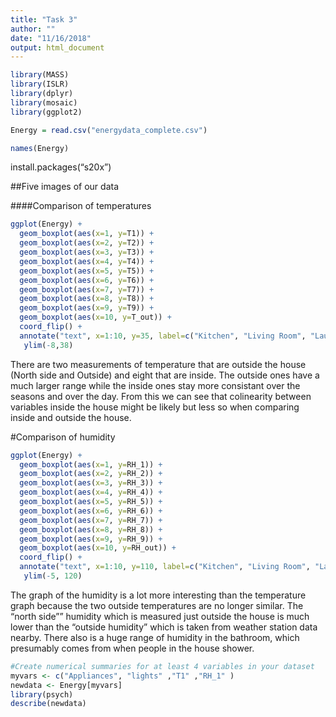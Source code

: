 ```yaml
---
title: "Task 3"
author: ""
date: "11/16/2018"
output: html_document
---
```


```r
library(MASS)
library(ISLR)
library(dplyr)
library(mosaic)
library(ggplot2)

Energy = read.csv("energydata_complete.csv")

```
```r
names(Energy)
```
install.packages("s20x")

##Five images of our data

####Comparison of temperatures

```r
ggplot(Energy) +
  geom_boxplot(aes(x=1, y=T1)) +
  geom_boxplot(aes(x=2, y=T2)) +
  geom_boxplot(aes(x=3, y=T3)) +
  geom_boxplot(aes(x=4, y=T4)) +
  geom_boxplot(aes(x=5, y=T5)) +
  geom_boxplot(aes(x=6, y=T6)) +
  geom_boxplot(aes(x=7, y=T7)) +
  geom_boxplot(aes(x=8, y=T8)) +
  geom_boxplot(aes(x=9, y=T9)) +
  geom_boxplot(aes(x=10, y=T_out)) +
  coord_flip() +
  annotate("text", x=1:10, y=35, label=c("Kitchen", "Living Room", "Laundry Room", "Office Room", "Bathroom", "North side", "Ironing Room", "Teenager Room", "Parents Room", "Outside"), size=4) +
   ylim(-8,38)
```

There are two measurements of temperature that are outside the house (North side and Outside) and eight that are inside. The outside ones have a much larger range while the inside ones stay more consistant over the seasons and over the day. From this we can see that colinearity between variables inside the house might be likely but less so when comparing inside and outside the house.

#Comparison of humidity

```r
ggplot(Energy) +
  geom_boxplot(aes(x=1, y=RH_1)) +
  geom_boxplot(aes(x=2, y=RH_2)) +
  geom_boxplot(aes(x=3, y=RH_3)) +
  geom_boxplot(aes(x=4, y=RH_4)) +
  geom_boxplot(aes(x=5, y=RH_5)) +
  geom_boxplot(aes(x=6, y=RH_6)) +
  geom_boxplot(aes(x=7, y=RH_7)) +
  geom_boxplot(aes(x=8, y=RH_8)) +
  geom_boxplot(aes(x=9, y=RH_9)) +
  geom_boxplot(aes(x=10, y=RH_out)) +
  coord_flip() +
  annotate("text", x=1:10, y=110, label=c("Kitchen", "Living Room", "Laundry Room", "Office Room", "Bathroom", "North side", "Ironing Room", "Teenager Room", "Parents Room", "Outside"), size=4) +
   ylim(-5, 120)
```

The graph of the humidity is a lot more interesting than the temperature graph because the two outside temperatures are no longer similar. The "north side"" humidity which is measured just outside the house is much lower than the "outside humidity" which is taken from weather station data nearby. There also is a huge range of humidity in the bathroom, which presumably comes from when people in the house shower.



```r
#Create numerical summaries for at least 4 variables in your dataset
myvars <- c("Appliances", "lights" ,"T1" ,"RH_1" )
newdata <- Energy[myvars]
library(psych)               
describe(newdata)
```

